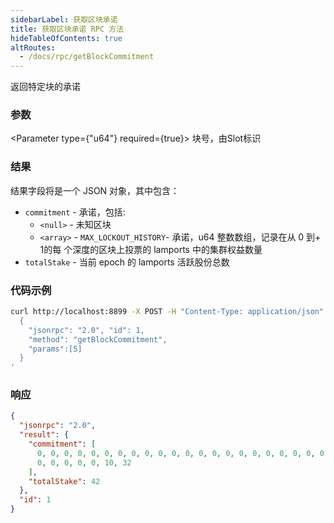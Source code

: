 ```yaml
---
sidebarLabel: 获取区块承诺
title: 获取区块承诺 RPC 方法
hideTableOfContents: true
altRoutes:
  - /docs/rpc/getBlockCommitment
---
```


返回特定块的承诺

<DocSideBySide>

<DocLeftSide>

### 参数

<Parameter type={"u64"} required={true}>
  块号，由Slot标识
</Parameter>

### 结果

结果字段将是一个 JSON 对象，其中包含：

- `commitment` - 承诺，包括:
  - `<null>` - 未知区块
  - `<array>` - `MAX_LOCKOUT_HISTORY`- 承诺，u64 整数数组，记录在从 0 到+ 1的每
    个深度的区块上投票的 lamports 中的集群权益数量
- `totalStake` - 当前 epoch 的 lamports 活跃股份总数

</DocLeftSide>

<DocRightSide>

### 代码示例

```bash
curl http://localhost:8899 -X POST -H "Content-Type: application/json" -d '
  {
    "jsonrpc": "2.0", "id": 1,
    "method": "getBlockCommitment",
    "params":[5]
  }
'
```

### 响应

```json
{
  "jsonrpc": "2.0",
  "result": {
    "commitment": [
      0, 0, 0, 0, 0, 0, 0, 0, 0, 0, 0, 0, 0, 0, 0, 0, 0, 0, 0, 0, 0, 0, 0, 0, 0,
      0, 0, 0, 0, 0, 10, 32
    ],
    "totalStake": 42
  },
  "id": 1
}
```

</DocRightSide>
</DocSideBySide>
